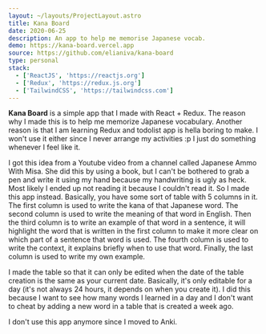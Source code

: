 ```yaml
---
layout: ~/layouts/ProjectLayout.astro
title: Kana Board
date: 2020-06-25
description: An app to help me memorise Japanese vocab.
demo: https://kana-board.vercel.app
source: https://github.com/elianiva/kana-board
type: personal
stack:
  - ['ReactJS', 'https://reactjs.org']
  - ['Redux', 'https://redux.js.org']
  - ['TailwindCSS', 'https://tailwindcss.com']
---
```


**Kana Board** is a simple app that I made with React + Redux. The reason why I made this is to help me memorize Japanese vocabulary. Another reason is that I am learning Redux and todolist app is hella boring to make. I won't use it either since I never arrange my activities :p I just do something whenever I feel like it.

I got this idea from a Youtube video from a channel called Japanese Ammo With Misa. She did this by using a book, but I can't be bothered to grab a pen and write it using my hand because my handwriting is ugly as heck. Most likely I ended up not reading it because I couldn't read it. So I made this app instead.
Basically, you have some sort of table with 5 columns in it. The first column is used to write the kana of that Japanese word. The second column is used to write the meaning of that word in English. Then the third column is to write an example of that word in a sentence, it will highlight the word that is written in the first column to make it more clear on which part of a sentence that word is used. The fourth column is used to write the context, it explains briefly when to use that word. Finally, the last column is used to write my own example.

I made the table so that it can only be edited when the date of the table creation is the same as your current date. Basically, it's only editable for a day (it's not always 24 hours, it depends on when you create it). I did this because I want to see how many words I learned in a day and I don't want to cheat by adding a new word in a table that is created a week ago.

I don't use this app anymore since I moved to Anki.
